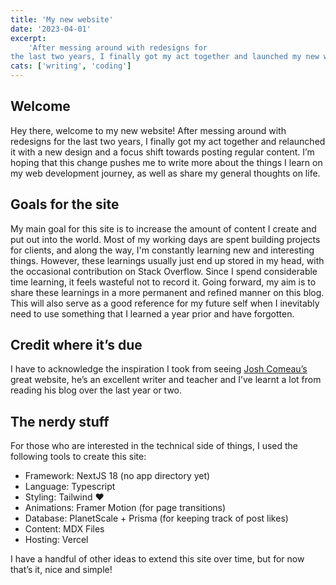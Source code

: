 ```yaml
---
title: 'My new website'
date: '2023-04-01'
excerpt:
    'After messing around with redesigns for
the last two years, I finally got my act together and launched my new website!'
cats: ['writing', 'coding']
---
```


## Welcome

Hey there, welcome to my new website! After messing around with redesigns for
the last two years, I finally got my act together and relaunched it with a new
design and a focus shift towards posting regular content. I’m hoping that this
change pushes me to write more about the things I learn on my web development
journey, as well as share my general thoughts on life.

## Goals for the site

My main goal for this site is to increase the amount of content I create and put
out into the world. Most of my working days are spent building projects for
clients, and along the way, I'm constantly learning new and interesting things.
However, these learnings usually just end up stored in my head, with the
occasional contribution on Stack Overflow. Since I spend considerable time
learning, it feels wasteful not to record it. Going forward, my aim is to share
these learnings in a more permanent and refined manner on this blog. This will
also serve as a good reference for my future self when I inevitably need to use
something that I learned a year prior and have forgotten.

## Credit where it’s due

I have to acknowledge the inspiration I took from seeing
[Josh Comeau’s](https://www.joshwcomeau.com/) great website, he’s an excellent
writer and teacher and I’ve learnt a lot from reading his blog over the last
year or two.

## The nerdy stuff

For those who are interested in the technical side of things, I used the
following tools to create this site:

-   Framework: NextJS 18 (no app directory yet)
-   Language: Typescript
-   Styling: Tailwind ❤️
-   Animations: Framer Motion (for page transitions)
-   Database: PlanetScale + Prisma (for keeping track of post likes)
-   Content: MDX Files
-   Hosting: Vercel

I have a handful of other ideas to extend this site over time, but for now
that’s it, nice and simple!
